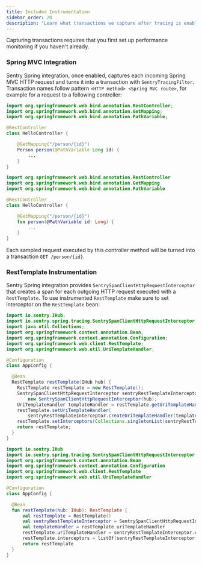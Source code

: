 ```yaml
---
title: Included Instrumentation
sidebar_order: 20
description: "Learn what transactions we capture after tracing is enabled."
---
```


<Note>

Capturing transactions requires that you first <PlatformLink to="/performance/">set up performance monitoring</PlatformLink> if you haven't already.

</Note>

### Spring MVC Integration

Sentry Spring integration, once enabled, captures each incoming Spring MVC HTTP request and turns it into a transaction with `SentryTracingFilter`. Transaction names follow pattern `<HTTP method> <Spring MVC route>`, for example for a request to a following controller:

```java {tabTitle:Java}
import org.springframework.web.bind.annotation.RestController;
import org.springframework.web.bind.annotation.GetMapping;
import org.springframework.web.bind.annotation.PathVariable;

@RestController
class HelloController {

    @GetMapping("/person/{id}")
    Person person(@PathVariable Long id) {
        ...
    }
}
```

```kotlin {tabTitle:Kotlin}
import org.springframework.web.bind.annotation.RestController
import org.springframework.web.bind.annotation.GetMapping
import org.springframework.web.bind.annotation.PathVariable

@RestController
class HelloController {

    @GetMapping("/person/{id}")
    fun person(@PathVariable id: Long) {
        ...
    }
}
```

Each sampled request executed by this controller method will be turned into a transaction `GET /person/{id}`.

### RestTemplate Instrumentation

Sentry Spring integration provides `SentrySpanClientHttpRequestInterceptor` that creates a span for each outgoing HTTP request executed with a `RestTemplate`. To use instrumented `RestTemplate` make sure to set interceptor on the `RestTemplate` bean:

```java {tabTitle:Java}
import io.sentry.IHub;
import io.sentry.spring.tracing.SentrySpanClientHttpRequestInterceptor;
import java.util.Collections;
import org.springframework.context.annotation.Bean;
import org.springframework.context.annotation.Configuration;
import org.springframework.web.client.RestTemplate;
import org.springframework.web.util.UriTemplateHandler;

@Configuration
class AppConfig {

  @Bean
  RestTemplate restTemplate(IHub hub) {
    RestTemplate restTemplate = new RestTemplate();
    SentrySpanClientHttpRequestInterceptor sentryRestTemplateInterceptor =
        new SentrySpanClientHttpRequestInterceptor(hub);
    UriTemplateHandler templateHandler = restTemplate.getUriTemplateHandler();
    restTemplate.setUriTemplateHandler(
        sentryRestTemplateInterceptor.createUriTemplateHandler(templateHandler));
    restTemplate.setInterceptors(Collections.singletonList(sentryRestTemplateInterceptor));
    return restTemplate;
  }
}
```

```kotlin {tabTitle:Kotlin}
import io.sentry.IHub
import io.sentry.spring.tracing.SentrySpanClientHttpRequestInterceptor
import org.springframework.context.annotation.Bean
import org.springframework.context.annotation.Configuration
import org.springframework.web.client.RestTemplate
import org.springframework.web.util.UriTemplateHandler

@Configuration
class AppConfig {

  @Bean
  fun restTemplate(hub: IHub): RestTemplate {
      val restTemplate = RestTemplate()
      val sentryRestTemplateInterceptor = SentrySpanClientHttpRequestInterceptor(hub)
      val templateHandler = restTemplate.uriTemplateHandler
      restTemplate.uriTemplateHandler = sentryRestTemplateInterceptor.createUriTemplateHandler(templateHandler)
      restTemplate.interceptors = listOf(sentryRestTemplateInterceptor)
      return restTemplate
  }
}
```

